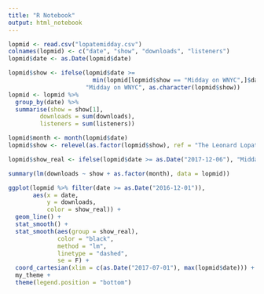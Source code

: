 ```yaml
---
title: "R Notebook"
output: html_notebook
---
```

```r
lopmid <- read.csv("lopatemidday.csv")
colnames(lopmid) <- c("date", "show", "downloads", "listeners")
lopmid$date <- as.Date(lopmid$date)
```

```r
lopmid$show <- ifelse(lopmid$date >=
                        min(lopmid[lopmid$show == "Midday on WNYC",]$date),
                      "Midday on WNYC", as.character(lopmid$show))
lopmid <- lopmid %>%
  group_by(date) %>% 
  summarise(show = show[1],
         downloads = sum(downloads),
         listeners = sum(listeners))

lopmid$month <- month(lopmid$date)
lopmid$show <- relevel(as.factor(lopmid$show), ref = "The Leonard Lopate Show")

lopmid$show_real <- ifelse(lopmid$date >= as.Date("2017-12-06"), "Midday on WNYC", "The Leonard Lopate Show")
```

```r
summary(lm(downloads ~ show + as.factor(month), data = lopmid))
```



```r
ggplot(lopmid %>% filter(date >= as.Date("2016-12-01")),
       aes(x = date,
           y = downloads,
           color = show_real)) +
  geom_line() +
  stat_smooth() +
  stat_smooth(aes(group = show_real),
              color = "black",
              method = "lm",
              linetype = "dashed",
              se = F) +
  coord_cartesian(xlim = c(as.Date("2017-07-01"), max(lopmid$date))) +
  my_theme +
  theme(legend.position = "bottom")
```

